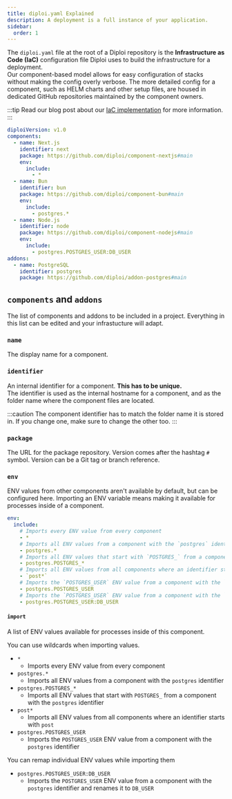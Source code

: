 ```yaml
---
title: diploi.yaml Explained
description: A deployment is a full instance of your application.
sidebar:
  order: 1
---
```


The `diploi.yaml` file at the root of a Diploi repository is the **Infrastructure as Code (IaC)** configuration file Diploi uses to build the infrastructure for a deployment.   
Our component-based model allows for easy configuration of stacks without making the config overly verbose.
The more detailed config for a component, such as HELM charts and other setup files, are housed in dedicated GitHub repositories maintained by the component owners.

:::tip
  Read our blog post about our [IaC implementation](https://dev.to/diploi/how-we-solved-infrastructure-as-code-2ldn) for more information.
:::

```yaml
diploiVersion: v1.0
components:
  - name: Next.js
    identifier: next
    package: https://github.com/diploi/component-nextjs#main
    env:
      include:
        - *
  - name: Bun
    identifier: bun
    package: https://github.com/diploi/component-bun#main
    env:
      include:
        - postgres.*
  - name: Node.js
    identifier: node
    package: https://github.com/diploi/component-nodejs#main
    env:
      include:
        - postgres.POSTGRES_USER:DB_USER
addons:
  - name: PostgreSQL
    identifier: postgres
    package: https://github.com/diploi/addon-postgres#main
```

## `components` and `addons`

The list of components and addons to be included in a project. Everything in this list can be edited and your infrastucture will adapt.

### `name`

The display name for a component. 

### `identifier`

An internal identifier for a component. **This has to be unique.**   
The identifier is used as the internal hostname for a component, and as the folder name where the component files are located.

:::caution
  The component identifier has to match the folder name it is stored in. If you change one, make sure to change the other too.
:::

### `package`

The URL for the package repository.
Version comes after the hashtag `#` symbol. Version can be a Git tag or branch reference.

### `env`

ENV values from other components aren't available by default, but can be configured here.
Importing an ENV variable means making it available for processes inside of a component.


```yaml
env:
  include:
    # Imports every ENV value from every component
    - *
    # Imports all ENV values from a component with the `postgres` identifier
    - postgres.*
    # Imports all ENV values that start with `POSTGRES_` from a component with the `postgres` identifier
    - postgres.POSTGRES_*
    # Imports all ENV values from all components where an identifier starts with `post`
    - `post*`
    # Imports the `POSTGRES_USER` ENV value from a component with the `postgres` identifier
    - postgres.POSTGRES_USER
    # Imports the `POSTGRES_USER` ENV value from a component with the `postgres` identifier and renames it to `DB_USER`
    - postgres.POSTGRES_USER:DB_USER
```

#### `import`

A list of ENV values available for processes inside of this component.

You can use wildcards when importing values.
- `*`
  - Imports every ENV value from every component
- `postgres.*`
  - Imports all ENV values from a component with the `postgres` identifier
- `postgres.POSTGRES_*`
  - Imports all ENV values that start with `POSTGRES_` from a component with the `postgres` identifier
- `post*`
  - Imports all ENV values from all components where an identifier starts with `post`
- `postgres.POSTGRES_USER`
  - Imports the `POSTGRES_USER` ENV value from a component with the `postgres` identifier

You can remap individual ENV values while importing them
- `postgres.POSTGRES_USER:DB_USER`
  - Imports the `POSTGRES_USER` ENV value from a component with the `postgres` identifier and renames it to `DB_USER`